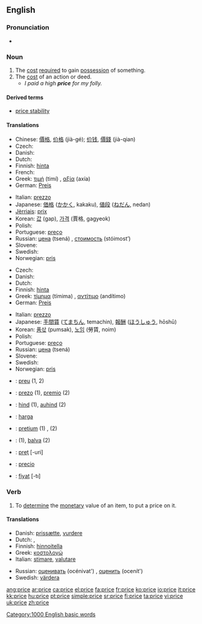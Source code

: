 {{see|Price}}
==English==

===Pronunciation===
{{rfp}}
*{{audio|en-us-price.ogg|Audio (US)}}

===Noun===
{{en-noun}}

# The [[cost]] [[require]]d to gain [[possession]] of something.
# The [[cost]] of an action or deed.
#* ''I paid a high '''price''' for my folly.''

====Derived terms====
*[[price stability]]

====Translations====
{{trans-top|cost required to gain possession of something}}
*Chinese:  [[價格]], [[价格]] (jià-gé); [[价钱]], [[價錢]] (jià-qian) 
*Czech: {{t|cs|cena|f}}
*Danish: {{t|da|pris|c}}
*Dutch: {{t|nl|prijs|m}}
*Finnish: [[hinta]]
*French: {{t|fr|prix|m}}
*Greek: [[τιμή]] (timí) {{f}}, [[αξία]] (axía) {{f}}
*German: [[Preis]] {{m}}
{{trans-mid}}
*Italian: [[prezzo]] {{m}}
*Japanese: [[価格]] ([[かかく]], kakaku), [[値段]] ([[ねだん]], nedan)
*[[Jèrriais]]: [[prix#Jèrriais|prix]] {{m}}
*Korean: [[값]] (gap), [[가격]] (賈格, gagyeok)
*Polish: {{t|pl|cena|f}}
*Portuguese: [[preço]] {{m}}
*Russian: [[цена]] (tsená) {{f}}, [[стоимость]] (stóimost’) {{f}}
*Slovene: {{t|sl|cena|f}}
*Swedish: {{t|sv|pris|n}}
*Norwegian: [[pris]]
{{trans-bottom}}

{{trans-top|cost of an action or deed}}
*Czech: {{t|cs|cena|f}}
*Danish: {{t|da|pris|c}}
*Dutch: {{t|nl|prijs|m}}
*Finnish: [[hinta]]
*Greek: [[τίμημα]] (tímima) {{n}}, [[αντίτιμο]] (andítimo) {{n}}
*German: [[Preis]] {{m}}
{{trans-mid}}
*Italian: [[prezzo]] {{m}}
*Japanese: [[手間賃]] ([[てまちん]], temachin), [[報酬]] ([[ほうしゅう]], hōshū)
*Korean: [[품삯]] (pumsak), [[노임]] (勞賃, noim)
*Polish: {{t|pl|cena|f}}
*Portuguese: [[preço]] {{m}}
*Russian: [[цена]] (tsená) {{f}}
*Slovene: {{t|sl|cena|f}}
*Swedish: {{t|sv|pris|n}}
*Norwegian: [[pris]]
{{trans-bottom}}

{{checktrans}}
{{trans-top|Translations to be categorised}}
*{{ttbc|Catalan}}: [[preu]] {{m}} (1, 2)
*{{ttbc|Esperanto}}: [[prezo]] (1), [[premio]] (2)
*{{ttbc|Estonian}}: [[hind]] (1), [[auhind]] (2)
*{{ttbc|Indonesian}}: [[harga]]
{{trans-mid}}
*{{ttbc|Latin}}: [[pretium]] (1) {{n}}, {{t|la|premium}} {{n}} (2)
*{{ttbc|Latvian}}: {{t|lv|cena|f}} (1), [[balva]] (2)
*{{ttbc|Romanian}}: [[preţ]] [-uri] {{n}}
*{{ttbc|Spanish}}: [[precio]] {{m}}
*{{ttbc|Turkish}}: [[fiyat]] [-tı]
{{trans-bottom}}

===Verb===
{{en-verb|pric|ing}}

# To [[determine]] the [[monetary]] value of an item, to put a price on it.

====Translations====
{{trans-top|determine or put a price on something}}
*Danish: [[prissætte]], [[vurdere]]
*Dutch: {{t|nl|schatten}}, {{t|nl|prijzen}}
*Finnish: [[hinnoitella]]
*Greek: [[κοστολογώ]]
*Italian: [[stimare]], [[valutare]]
{{trans-mid}}
*Russian: [[оценивать]] (océnivat') {{impf}}, [[оценить]] (ocenít') {{pf}}
*Swedish: [[värdera]]
{{trans-bottom}}

[[Category:1000 English basic words]]

[[ang:price]]
[[ar:price]]
[[ca:price]]
[[el:price]]
[[fa:price]]
[[fr:price]]
[[ko:price]]
[[io:price]]
[[it:price]]
[[kk:price]]
[[hu:price]]
[[pt:price]]
[[simple:price]]
[[sr:price]]
[[fi:price]]
[[ta:price]]
[[vi:price]]
[[uk:price]]
[[zh:price]]